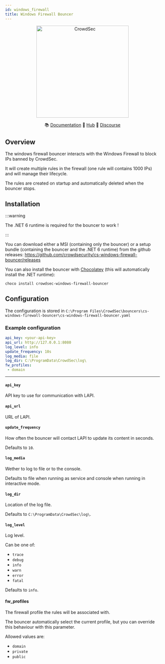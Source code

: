 ```yaml
---
id: windows_firewall
title: Windows Firewall Bouncer
---
```



<p align="center">
<img src={useBaseUrl('/img/cs-windows-firewall-bouncer-logo.png')} alt="CrowdSec" title="CrowdSec" width="300" height="300" />
</p>

<p align="center">
&#x1F4DA; <a href="#installation/">Documentation</a>
&#x1F4A0; <a href="https://hub.crowdsec.net">Hub</a>
&#128172; <a href="https://discourse.crowdsec.net">Discourse </a>
</p>

## Overview

The windows firewall bouncer interacts with the Windows Firewall to block IPs banned by CrowdSec.

It will create multiple rules in the firewall (one rule will contains 1000 IPs) and will manage their lifecycle.

The rules are created on startup and automatically deleted when the bouncer stops.

## Installation

:::warning

The .NET 6 runtime is required for the bouncer to work !

:::

You can download either a MSI (containing only the bouncer) or a setup bundle (containing the bouncer and the .NET 6 runtime) from the github releases: https://github.com/crowdsecurity/cs-windows-firewall-bouncer/releases

You can also install the bouncer with [Chocolatey](https://chocolatey.org/) (this will automatically install the .NET runtime):

```powershell
choco install crowdsec-windows-firewall-bouncer
```

## Configuration

The configuration is stored in `C:\Program Files\CrowdSec\bouncers\cs-windows-firewall-bouncer\cs-windows-firewall-bouncer.yaml`

### Example configuration

```yaml
api_key: <your-api-key>
api_url: http://127.0.0.1:8080
log_level: info
update_frequency: 10s
log_media: file
log_dir: C:\ProgramData\CrowdSec\log\
fw_profiles:
 - domain
```

---

#### `api_key`

API key to use for communication with LAPI.

#### `api_url`

URL of LAPI.

#### `update_frequency`

How often the bouncer will contact LAPI to update its content in seconds.

Defaults to `10`.

#### `log_media`

Wether to log to file or to the console.

Defaults to file when running as service and console when running in interactive mode.

#### `log_dir`

Location of the log file.

Defaults to `C:\ProgramData\CrowdSec\log\`.

#### `log_level`

Log level.

Can be one of:
 - `trace`
 - `debug`
 - `info`
 - `warn`
 - `error`
 - `fatal`

Defaults to `info`.

#### fw_profiles

The firewall profile the rules will be associated with.

The bouncer automatically select the current profile, but you can override this behaviour with this parameter.

Allowed values are:
 - `domain`
 - `private`
 - `public`



